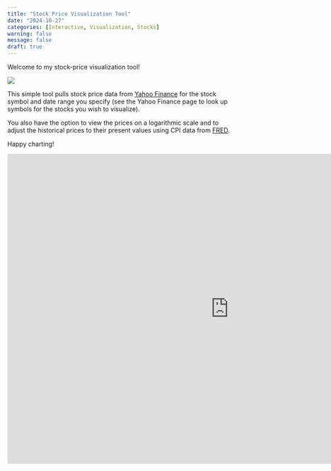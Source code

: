 ```yaml
---
title: "Stock Price Visualization Tool"
date: "2024-10-27"
categories: [Interactive, Visualization, Stocks]
warning: false
message: false
draft: true
---
```


Welcome to my stock-price visualization tool!

![](thumbnail.jpg)

This simple tool pulls stock price data from [Yahoo Finance](https://finance.yahoo.com/) for the stock symbol and date range you specify (see the Yahoo Finance page to look up symbols for the stocks you wish to visualize).

You also have the option to view the prices on a logarithmic scale and to adjust the historical prices to their present values using CPI data from [FRED](https://fred.stlouisfed.org/).

Happy charting!

<iframe id="example1" src="https://deadicated-to-data.shinyapps.io/stockVis" style="border: non; width: 1000px; height: 700px" frameborder="0">

</iframe>
